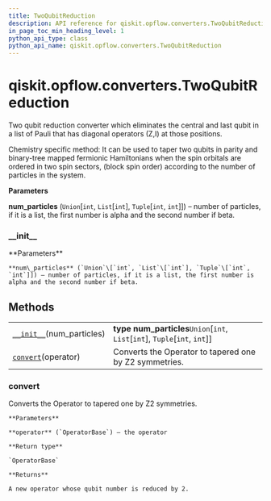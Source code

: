 ```yaml
---
title: TwoQubitReduction
description: API reference for qiskit.opflow.converters.TwoQubitReduction
in_page_toc_min_heading_level: 1
python_api_type: class
python_api_name: qiskit.opflow.converters.TwoQubitReduction
---
```


# qiskit.opflow\.converters.TwoQubitReduction

<Class id="qiskit.opflow.converters.TwoQubitReduction" github="https://github.com/qiskit/qiskit/tree/stable/0.17/qiskit/opflow/converters/two_qubit_reduction.py" signature="TwoQubitReduction(num_particles)">
  Two qubit reduction converter which eliminates the central and last qubit in a list of Pauli that has diagonal operators (Z,I) at those positions.

  Chemistry specific method: It can be used to taper two qubits in parity and binary-tree mapped fermionic Hamiltonians when the spin orbitals are ordered in two spin sectors, (block spin order) according to the number of particles in the system.

  **Parameters**

  **num\_particles** (`Union`\[`int`, `List`\[`int`], `Tuple`\[`int`, `int`]]) – number of particles, if it is a list, the first number is alpha and the second number if beta.

  ### \_\_init\_\_

  <Function id="qiskit.opflow.converters.TwoQubitReduction.__init__" name="__init__" signature="__init__(num_particles)">
    **Parameters**

    **num\_particles** (`Union`\[`int`, `List`\[`int`], `Tuple`\[`int`, `int`]]) – number of particles, if it is a list, the first number is alpha and the second number if beta.
  </Function>

  ## Methods

  |                                                                                                                                          |                                                                                |
  | ---------------------------------------------------------------------------------------------------------------------------------------- | ------------------------------------------------------------------------------ |
  | [`__init__`](#qiskit.opflow.converters.TwoQubitReduction.__init__ "qiskit.opflow.converters.TwoQubitReduction.__init__")(num\_particles) | **type num\_particles**`Union`\[`int`, `List`\[`int`], `Tuple`\[`int`, `int`]] |
  | [`convert`](#qiskit.opflow.converters.TwoQubitReduction.convert "qiskit.opflow.converters.TwoQubitReduction.convert")(operator)          | Converts the Operator to tapered one by Z2 symmetries.                         |

  ### convert

  <Function id="qiskit.opflow.converters.TwoQubitReduction.convert" name="convert" signature="convert(operator)">
    Converts the Operator to tapered one by Z2 symmetries.

    **Parameters**

    **operator** (`OperatorBase`) – the operator

    **Return type**

    `OperatorBase`

    **Returns**

    A new operator whose qubit number is reduced by 2.
  </Function>
</Class>

